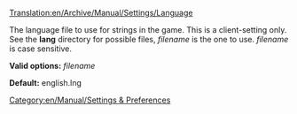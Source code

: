 [[Translation:en/Archive/Manual/Settings/Language]]
[[Category:en/Manual/Settings & Preferences]]

The language file to use for strings in the game. This is a client-setting only. See the '''lang''' directory for possible files, ''filename'' is the one to use. ''filename'' is case sensitive.


'''Valid options:''' ''filename''

'''Default:''' english.lng